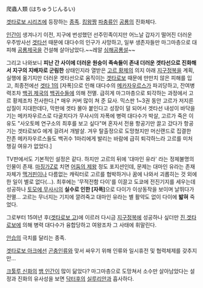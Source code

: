 爬蟲人類 (はちゅうじんるい)

[[겟타로보 시리즈]]에 등장하는 [[종족]]. [[킹왕짱]] [[파충류]]인 [[공룡]]의 진화체다.

[[인간]]이 생겨나기 이전, 지구에 번성했던 선주민족이지만 어느날 갑자기 떨어진 더러운 우주방사선 [[겟타선]] 때문에 대다수의 인구가 사망하고, 일부 생존자들만 마그마층으로 대피해 [[공룡제국]]을 건설해 살아남았다.~~레알 [[심해공룡설]]~~ 

그리고 나와보니 '''피난 간 사이에 더러운 원숭이 족속들이 존내 더러운 겟타선으로 진화해서 지구의 지배자로 군림한''' 상태인지라 열받은 [[고르 황제]]의 의지 아래 [[지구정복]]을 계획, 실행에 옮기지만 더러운 겟타선으로 움직이는 [[겟타로보]] 때문에 만만치 않은 피해를 입고, 최종전에선 [[겟타 1]]의 [자폭]으로 인해 대다수의 [[메카자우르스]]가 파괴당하고, 잔여병력조차 [[백귀 제국]]의 [[백귀수]]들에 의해 전멸. 급히게 마그마층으로 퇴각하는 과정에서 고르 황제조차 전사한다.[* 매우 커버 많이 쳐 준 묘사. 믹스판 1~3권 동안 고르가 저지른 삽질이 지대한데다, 막판에 겟타 몰아 붙인다고 성장이 덜 되어서 겟타선 내성이 바닥을 기는 메카자우르스로 다굴치다가 무사시의 자폭에 병력 대다수가 박살, 고르가 죽은 이유도 "사오토메 연구소의 최후를 보고 싶다"며 혼자서 전용 항공기만 끌고 갔다가 항공기는 겟타로보G 에게 걸려서 개발살. 겨우 탈출정으로 도망쳤지만 머신랜드로 집결한 잔존 메카자우르스들도 백귀수 1마리에게 발리는 바람에 급히 퇴각하느라 고르를 미처 챙길 여유가 없었다.]

TV판에서도 기본적인 설정은 같다. 하지만 고르의 뒤에 '대마인 유라' 라는 정체불명의 인물이 존재. [[마징가Z]]로 치면 [[어둠의 제왕]] 정도 포지션인데, 문제는 대마인 유라는 존재 자체가 [[맥거핀]]이나 다름없는 캐릭터로 고르를 협박하거나 꿈에 나와서 괴롭히는 것 외에 한 일이 별로 없다(...). 최후에는 '무적전함 다이'를 이끌고 도쿄에 전진기지를 세우는데 성공하나 [[토모에 무사시]]의 '''실수로 인한 [자폭]'''으로 다이가 이상동작을 보이며 날뛰다가 전멸... 고르는 무너지는 기지에 깔려죽고 대마인 유라는 별 활약도 없이 다이에 '''밟혀''' 죽었다.

그로부터 15여년 후([[겟타로보 고]])에 이르러 다시금 [[지구정복]]에 성공하나 싶더만 [[진 겟타로보]]에 의해 병력 대다수가 융합당하고 여왕조차 그 사태에 휘말린다.

[[안습]]의 극치를 달리는 종족.

[[겟타로보 아크]]에선 [[곤충인류]]와 맞서 싸우기 위해 인류와 일시휴전 및 협력체제를 갖추지만...

[[크툴루 신화]]의 [[뱀 인간]]이 많이 닮았다? 마그마층으로 도망쳐서 소수만 살아남았다는 설정과 진화의 유사성을 보면 [[닥터후]]의 [[실루리안]]과 흡사하다.
